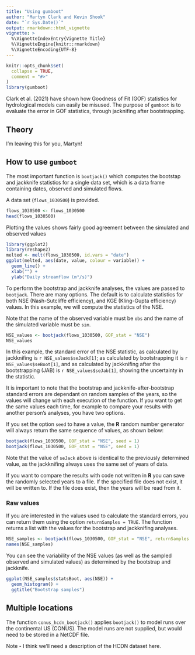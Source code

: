 ```yaml
---
title: "Using gumboot"
author: "Martyn Clark and Kevin Shook"
date: "`r Sys.Date()`"
output: rmarkdown::html_vignette
vignette: >
  %\VignetteIndexEntry{Vignette Title}
  %\VignetteEngine{knitr::rmarkdown}
  %\VignetteEncoding{UTF-8}
---
```


```r
knitr::opts_chunk$set(
  collapse = TRUE,
  comment = "#>"
)
library(gumboot)
```

Clark et al. (2021) have shown how Goodness of Fit (GOF) statistics for
hydrological models can easily be misused. The purpose of `gumboot` is to
evaluate the error in GOF statistics, through jacknifing
after bootstrapping.

## Theory
I'm leaving this for you, Martyn!

## How to use `gumboot`
The most important function is `bootjack()` which computes the bootstap and jackknife statistics
for a single data set, which is a data frame containing dates, observed
and simulated flows.

A data set (`flows_1030500`) is provided.
```r
flows_1030500 <- flows_1030500 
head(flows_1030500)
```

Plotting the values shows fairly good agreement between the simulated and observed values  

```r
library(ggplot2)
library(reshape2)
melted <- melt(flows_1030500, id.vars = "date")
ggplot(melted, aes(date, value, colour = variable)) +
  geom_line() +
  xlab("") +
  ylab("Daily streamflow (m³/s)") 
```

To perform the bootstrap and jackknife analyses, the values are 
passed to `bootjack`. There are many options.
The default is to calculate statistics for both NSE (Nash-Sutcliffe efficiency), and
KGE (Kling-Gupta efficiency) values. In this example, we will compute the
statistics of the NSE.  

Note that the name of the observed variable must be `obs` and the name
of the simulated variable must be `sim`.

```r
NSE_values <- bootjack(flows_1030500, GOF_stat = "NSE")
NSE_values
```
In this example, the standard error of the NSE statistic, as calculated by jackknifing is `r NSE_values$seJack[1]`; as calculated by bootstrapping it is `r NSE_values$seBoot[1]`, and as calculated
by jackknifing after the bootstrapping (JAB) is `r NSE_values$seJab[1]`, showing the uncertainty
in the statistic.  

It is important to note that the bootstrap and jackknife-after-bootstrap standard errors are dependant
on random samples of the years, so the values will change with each execution of the function.
If you want to get the same values each time, for example to compare your results with
another person's analyses, you have two options.

If you set the option `seed` to have a value, the **R** random number generator will always
return the same sequence of values, as shown below:  

```r
bootjack(flows_1030500, GOF_stat = "NSE", seed = 1)
bootjack(flows_1030500, GOF_stat = "NSE", seed = 1)
```

Note that the value of `seJack` above is identical to the previously determined value,
as the jackknifing always uses the same set of years of data.


If you want to compare the results with code not written in **R** you can save the randomly selected
years to a file. If the specified file does not exist, it will be written to. If
the file does exist, then the years will be read from it. 

### Raw values
If you are interested in the values used to calculate the standard errors, you can return them
using the option `returnSamples = TRUE`. The function returns a list with the values
for the bootstrap and jackknifing analyses.

```r
NSE_samples <- bootjack(flows_1030500, GOF_stat = "NSE", returnSamples = TRUE)
names(NSE_samples)
```

You can see the variability of the NSE values (as well as the sampled observed and 
simulated values) as determined by the bootstrap and jackknife.

```r
ggplot(NSE_samples$statsBoot, aes(NSE)) + 
  geom_histogram() +
  ggtitle("Bootstrap samples")
```


## Multiple locations

The function `conus_hcdn_bootjack()` applies `bootjack()` to model runs over the
continental US (CONUS). The model runs are not supplied, but would need to
be stored in a NetCDF file.

Note - I think we'll need a description of the HCDN dataset here.

